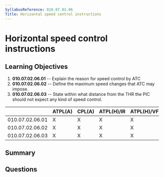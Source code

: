 ```yaml
---
SyllabusReference: 010.07.02.06
Title: Horizontal speed control instructions
---
```


# Horizontal speed control instructions

## Learning Objectives

1. **010.07.02.06.01** -- Explain the reason for speed control by ATC
2. **010.07.02.06.02** -- Define the maximum speed changes that ATC may impose.
3. **010.07.02.06.03** -- State within what distance from the THR the PIC should
   not expect any kind of speed control.

|                 | ATPL(A) | CPL(A) | ATPL(H)/IR | ATPL(H)/VFR | CPL(H) | IR  | CBIR(A) |
| --------------- | ------- | ------ | ---------- | ----------- | ------ | --- | ------- |
| 010.07.02.06.01 | X       | X      | X          | X           | X      | X   | X       |
| 010.07.02.06.02 | X       | X      | X          | X           | X      | X   | X       |
| 010.07.02.06.03 | X       | X      | X          | X           | X      | X   | X       |

## Summary

## Questions
